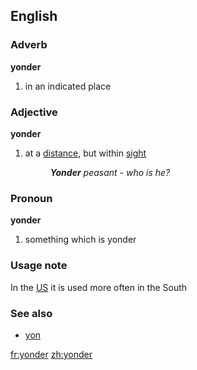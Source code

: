 ==English==
===Adverb===
'''yonder'''
# in an indicated place
===Adjective===
'''yonder'''
# at a [[distance]], but within [[sight]]
#:'' '''Yonder''' peasant - who is he?''
===Pronoun===
'''yonder'''
# something which is yonder

===Usage note===
In the [[US]] it is used more often in the South
===See also===
*[[yon]]

[[fr:yonder]]
[[zh:yonder]]
